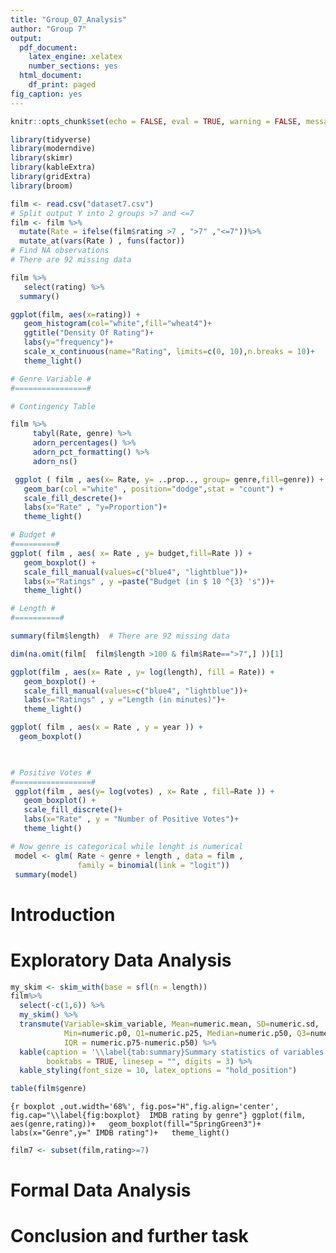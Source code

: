 ```yaml
---
title: "Group_07_Analysis"
author: "Group 7"
output:
  pdf_document:
    latex_engine: xelatex
    number_sections: yes
  html_document:
    df_print: paged
fig_caption: yes
---
```


```r
knitr::opts_chunk$set(echo = FALSE, eval = TRUE, warning = FALSE, message = FALSE, comment = NA)
```

```r
library(tidyverse)
library(moderndive)
library(skimr)
library(kableExtra)
library(gridExtra)
library(broom)
```

```r
film <- read.csv("dataset7.csv") 
# Split output Y into 2 groups >7 and <=7  
film <- film %>% 
  mutate(Rate = ifelse(film$rating >7 , ">7" ,"<=7"))%>%
  mutate_at(vars(Rate ) , funs(factor))
# Find NA observations 
# There are 92 missing data 

film %>% 
   select(rating) %>%
  summary()

ggplot(film, aes(x=rating)) + 
   geom_histogram(col="white",fill="wheat4")+
   ggtitle("Density Of Rating")+
   labs(y="frequency")+
   scale_x_continuous(name="Rating", limits=c(0, 10),n.breaks = 10)+
   theme_light()

```


```r
  
# Genre Variable #
#================#

# Contingency Table 

film %>% 
     tabyl(Rate, genre) %>% 
     adorn_percentages() %>% 
     adorn_pct_formatting() %>% 
     adorn_ns() 

 ggplot ( film , aes(x= Rate, y= ..prop.., group= genre,fill=genre)) + 
   geom_bar(col ="white" , position="dodge",stat = "count") + 
   scale_fill_descrete()+
   labs(x="Rate" , "y=Proportion")+
   theme_light()
```
 
 
```r
# Budget # 
#=========#
ggplot( film , aes( x= Rate , y= budget,fill=Rate )) + 
   geom_boxplot() +
   scale_fill_manual(values=c("blue4", "lightblue"))+
   labs(x="Ratings" , y =paste("Budget (in $ 10 ^{3} 's"))+
   theme_light()


```

```r
# Length # 
#==========# 

summary(film$length)  # There are 92 missing data 

dim(na.omit(film[  film$length >100 & film$Rate==">7",] ))[1]

ggplot(film , aes(x= Rate , y= log(length), fill = Rate)) + 
   geom_boxplot() +
   scale_fill_manual(values=c("blue4", "lightblue"))+
   labs(x="Ratings" , y ="Length (in minutes)")+
   theme_light()

ggplot( film , aes(x = Rate , y = year )) + 
  geom_boxplot()
  



```
```r

# Positive Votes # 
#=================#
 ggplot(film , aes(y= log(votes) , x= Rate , fill=Rate )) + 
   geom_boxplot() + 
   scale_fill_discrete()+
   labs(x="Rate" , y = "Number of Positive Votes")+
   theme_light()
```

```r
# Now genre is categorical while lenght is numerical 
 model <- glm( Rate ~ genre + length , data = film , 
               family = binomial(link = "logit"))
 summary(model)

```

# Introduction {#sec:Intro}




# Exploratory Data Analysis {#sec:EDA}

```r
my_skim <- skim_with(base = sfl(n = length))
film%>%
  select(-c(1,6)) %>% 
  my_skim() %>% 
  transmute(Variable=skim_variable, Mean=numeric.mean, SD=numeric.sd,
            Min=numeric.p0, Q1=numeric.p25, Median=numeric.p50, Q3=numeric.p75,Max=numeric.p100,
            IQR = numeric.p75-numeric.p50) %>% 
  kable(caption = '\\label{tab:summary}Summary statistics of variables in the data set.' ,
        booktabs = TRUE, linesep = "", digits = 3) %>%
  kable_styling(font_size = 10, latex_options = "hold_position")
```

```r
table(film$genre)
```

```{r boxplot ,out.width='68%', fig.pos="H",fig.align='center', fig.cap="\\label{fig:boxplot}  IMDB rating by genre"}
ggplot(film, aes(genre,rating))+
  geom_boxplot(fill="SpringGreen3")+
  labs(x="Genre",y=" IMDB rating")+
  theme_light()
```

```r
film7 <- subset(film,rating>=7)
```

# Formal Data Analysis {#sec:FDA}


# Conclusion and further task {#sec:Conclude}
